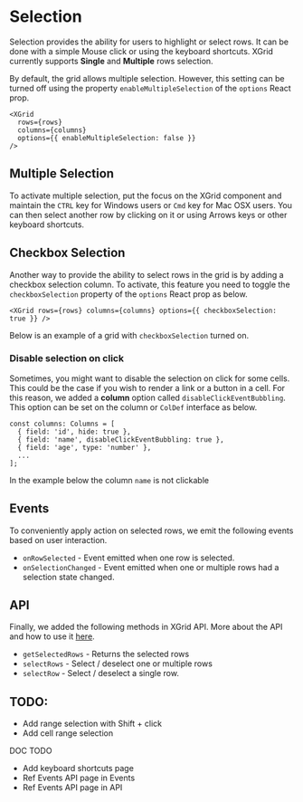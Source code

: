 
<Meta title="1. Docs/4. Selection" component={XGrid} />

# Selection

Selection provides the ability for users to highlight or select rows. It can be done with a simple Mouse click or using the keyboard shortcuts.
XGrid currently supports **Single** and **Multiple** rows selection.

By default, the grid allows multiple selection. However, this setting can be turned off using the property `enableMultipleSelection` of the `options` React prop.

```tsx
<XGrid
  rows={rows}
  columns={columns}
  options={{ enableMultipleSelection: false }}
/>
```

## Multiple Selection

To activate multiple selection, put the focus on the XGrid component and maintain the `CTRL` key for Windows users or `Cmd` key for Mac OSX users.
You can then select another row by clicking on it or using Arrows keys or other keyboard shortcuts.

## Checkbox Selection

Another way to provide the ability to select rows in the grid is by adding a checkbox selection column.
To activate, this feature you need to toggle the `checkboxSelection` property of the `options` React prop as below.

```tsx
<XGrid rows={rows} columns={columns} options={{ checkboxSelection: true }} />
```

Below is an example of a grid with `checkboxSelection` turned on.

<CheckboxSelectionDemo />

### Disable selection on click

Sometimes, you might want to disable the selection on click for some cells. This could be the case if you wish to render a link or a button in a cell.
For this reason, we added a **column** option called `disableClickEventBubbling`. This option can be set on the column or `ColDef` interface as below.

```tsx
const columns: Columns = [
  { field: 'id', hide: true },
  { field: 'name', disableClickEventBubbling: true },
  { field: 'age', type: 'number' },
  ...
];
```

In the example below the column `name` is not clickable

<DisabledCellSelectionDemo />

## Events

To conveniently apply action on selected rows, we emit the following events based on user interaction.

- `onRowSelected` - Event emitted when one row is selected.
- `onSelectionChanged` - Event emitted when one or multiple rows had a selection state changed.

## API

Finally, we added the following methods in XGrid API. More about the API and how to use it [here]().

- `getSelectedRows` - Returns the selected rows
- `selectRows` - Select / deselect one or multiple rows
- `selectRow` - Select / deselect a single row.

## TODO:

- Add range selection with Shift + click
- Add cell range selection

DOC TODO

- Add keyboard shortcuts page
- Ref Events API page in Events
- Ref Events API page in API
